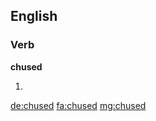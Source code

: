 ==English==

===Verb===
'''chused'''

# {{en-past of|chuse}}

[[de:chused]]
[[fa:chused]]
[[mg:chused]]
